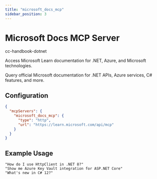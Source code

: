 ```yaml
---
title: "microsoft_docs_mcp"
sidebar_position: 3
---
```



# Microsoft Docs MCP Server

<span className="badge badge--success">cc-handbook-dotnet</span>

Access Microsoft Learn documentation for .NET, Azure, and Microsoft technologies.

Query official Microsoft documentation for .NET APIs, Azure services, C# features, and more.

## Configuration

```json
{
  "mcpServers": {
    "microsoft_docs_mcp": {
      "type": "http",
      "url": "https://learn.microsoft.com/api/mcp"
    }
  }
}
```

## Example Usage

```
"How do I use HttpClient in .NET 8?"
"Show me Azure Key Vault integration for ASP.NET Core"
"What's new in C# 12?"
```